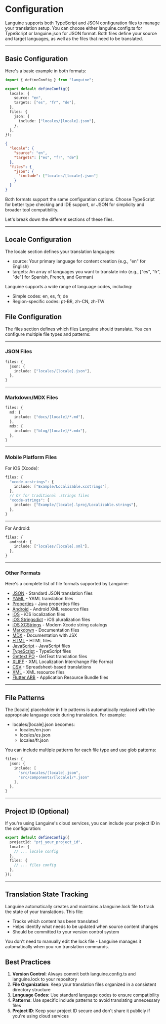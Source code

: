 # Configuration

Languine supports both TypeScript and JSON configuration files to manage your translation setup. You can choose either languine.config.ts for TypeScript or languine.json for JSON format. Both files define your source and target languages, as well as the files that need to be translated.

---

## Basic Configuration

Here's a basic example in both formats:

```typescript title="languine.config.ts"
import { defineConfig } from "languine";

export default defineConfig({
  locale: {
    source: "en",
    targets: ["es", "fr", "de"],
  },
  files: {
    json: {
      include: ["locales/[locale].json"],
    },
  },
});
```

```json title="languine.json"
{
  "locale": {
    "source": "en",
    "targets": ["es", "fr", "de"]
  },
  "files": {
    "json": {
      "include": ["locales/[locale].json"]
    }
  }
}
```

Both formats support the same configuration options. Choose TypeScript for better type checking and IDE support, or JSON for simplicity and broader tool compatibility.

Let's break down the different sections of these files.

---

## Locale Configuration

The locale section defines your translation languages:

- source: Your primary language for content creation (e.g., "en" for English)
- targets: An array of languages you want to translate into (e.g., ["es", "fr", "de"] for Spanish, French, and German)

Languine supports a wide range of language codes, including:
- Simple codes: en, es, fr, de
- Region-specific codes: pt-BR, zh-CN, zh-TW

## File Configuration

The files section defines which files Languine should translate. You can configure multiple file types and patterns:

---

### JSON Files
```typescript
files: {
  json: {
    include: ["locales/[locale].json"],
  },
}
```

---

### Markdown/MDX Files
```typescript
files: {
  md: {
    include: ["docs/[locale]/*.md"],
  },
  mdx: {
    include: ["blog/[locale]/*.mdx"],
  },
}
```

---

### Mobile Platform Files

For iOS (Xcode):
```typescript
files: {
  "xcode-xcstrings": {
    include: ["Example/Localizable.xcstrings"],
  },
  // Or for traditional .strings files
  "xcode-strings": {
    include: ["Example/[locale].lproj/Localizable.strings"],
  },
}
```

---

For Android:
```typescript
files: {
  android: {
    include: ["locales/[locale].xml"],
  },
}
```

---

### Other Formats

Here's a complete list of file formats supported by Languine:

- [JSON](/docs/json) - Standard JSON translation files
- [YAML](/docs/yaml) - YAML translation files
- [Properties](/docs/properties) - Java properties files
- [Android](/docs/android) - Android XML resource files
- [iOS](/docs/ios) - iOS localization files
- [iOS Stringsdict](/docs/xcode-stringsdict) - iOS pluralization files
- [iOS XCStrings](/docs/xcode-xcstrings) - Modern Xcode string catalogs
- [Markdown](/docs/md) - Documentation files
- [MDX](/docs/mdx) - Documentation with JSX
- [HTML](/docs/html) - HTML files
- [JavaScript](/docs/js) - JavaScript files
- [TypeScript](/docs/ts) - TypeScript files
- [Gettext PO](/docs/po) - GetText translation files
- [XLIFF](/docs/xliff) - XML Localization Interchange File Format
- [CSV](/docs/csv) - Spreadsheet-based translations
- [XML](/docs/xml) - XML resource files
- [Flutter ARB](/docs/arb) - Application Resource Bundle files

---

## File Patterns

The [locale] placeholder in file patterns is automatically replaced with the appropriate language code during translation. For example:

- locales/[locale].json becomes:
  - locales/en.json
  - locales/es.json
  - locales/fr.json

You can include multiple patterns for each file type and use glob patterns:
```typescript
files: {
  json: {
    include: [
      "src/locales/[locale].json",
      "src/components/[locale]/*.json"
    ],
  },
}
```

---

## Project ID (Optional)

If you're using Languine's cloud services, you can include your project ID in the configuration:

```typescript
export default defineConfig({
  projectId: "prj_your_project_id",
  locale: {
    // ... locale config
  },
  files: {
    // ... files config
  },
});
```

---

## Translation State Tracking

Languine automatically creates and maintains a languine.lock file to track the state of your translations. This file:

- Tracks which content has been translated
- Helps identify what needs to be updated when source content changes
- Should be committed to your version control system

You don't need to manually edit the lock file - Languine manages it automatically when you run translation commands.

## Best Practices

1. **Version Control**: Always commit both languine.config.ts and languine.lock to your repository
2. **File Organization**: Keep your translation files organized in a consistent directory structure
3. **Language Codes**: Use standard language codes to ensure compatibility
4. **Patterns**: Use specific include patterns to avoid translating unnecessary files
5. **Project ID**: Keep your project ID secure and don't share it publicly if you're using cloud services
